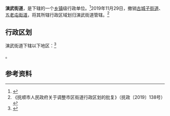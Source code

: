 {{中国乡级行政区|21/04/04/007/000
| 政府驻地 = 古城子一路1号
| 电话区号 = 24
}}

'''演武街道'''，是{{PRC admin/fullname|21/04/04/007/000|3}}下辖的一个[[乡镇|乡镇]]级行政单位。<ref>{{PRC admin/ref sgc|{{PRC admin/parent|21/04/04/007/000}}}}</ref>2019年11月29日，撤销[[古城子街道|古城子街道]]、[[五老屯街道|五老屯街道]]，将其所辖行政区域划归演武街道管辖。<ref>《抚顺市人民政府关于调整市区街道行政区划的批复》（抚政〔2019〕138号）</ref>

== 行政区划 ==

演武街道下辖以下地区：<ref>{{PRC admin/ref sgc|21/04/04/007/000}}</ref>

{{PRC admin/children|21/04/04/007/000}}。

== 参考资料 ==

{{reflist}}

{{PRC admin/navcat|21/04/04/007/000}}